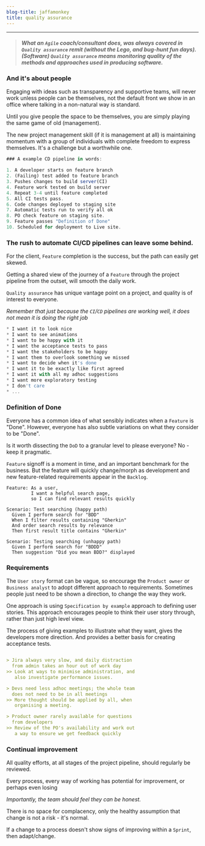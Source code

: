 ```yaml
---
blog-title: jaffamonkey
title: quality assurance
---
```



---
####
> **_What an `Agile` coach/consultant does, was always covered in `Quality assurance` remit (without the Lego, and bug-hunt fun days). (Software) `Quality assurance` means monitoring quality of the methods and approaches used in producing software._**

### And it's about people

Engaging with ideas such as transparency and supportive teams, will never work unless people can be themselves, not the default front we show in an office where talking in a non-natural way is standard.

Until you give people the space to be themselves, you are simply playing the same game of old (management). 
 
The new project management skill (if it is management at all) is maintaining momentum with a group of individuals with complete freedom to express themselves. It's a challenge but a worthwhile one.

<CodeWave>

```jsx
### A example CD pipeline in words:

1. A developer starts on feature branch
2. (Failing) test added to feature branch
3. Pushes changes to build server(CI)
4. Feature work tested on build server
4. Repeat 3-4 until feature completed
5. All CI tests pass.
6. Code changes deployed to staging site
7. Automatic tests run to verify all ok
8. PO check feature on staging site.
9. Feature passes "Definition of Done"
10. Scheduled for deployment to Live site.
```

### The rush to automate CI/CD pipelines can leave some behind.

For the client, `Feature` completion is the success, but the path can easily get skewed.

Getting a shared view of the journey of a `Feature` through the project pipeline from the outset, will smooth the daily work.

`Quality assurance` has unique vantage point on a project, and quality is of interest to everyone.

_Remember that just because the `CI`/`CD` pipelines are working well, it does not mean it is doing the right job_ 

```jsx
* I want it to look nice
* I want to see animations
* I want to be happy with it
* I want the acceptance tests to pass
* I want the stakeholders to be happy
* I want them to overlook something we missed
* I want to decide when it's done
* I want it to be exactly like first agreed
* I want it with all my adhoc suggestions
* I want more exploratory testing
* I don't care
* ...
```

### Definition of Done

Everyone has a common idea of what sensibly indicates when a `Feature` is "Done". However, everyone has also subtle variations on what they consider to be "Done".

Is it worth dissecting the `DoD` to a granular level to please everyone? No - keep it pragmatic.

`Feature` signoff is a moment in time, and an important benchmark for the business. But the feature will quickly change/morph as development and new feature-related requirements appear in the `Backlog`.

```gherkin
Feature: As a user, 
         I want a helpful search page, 
         so I can find relevant results quickly
  
Scenario: Test searching (happy path)
  Given I perform search for "BDD" 
  When I filter results containing "Gherkin"
  And order search results by relevance
  Then first result title contains "Gherkin"

Scenario: Testing searching (unhappy path)
  Given I perform search for "BDDD" 
  Then suggestion "Did you mean BDD?" displayed
```

### Requirements

The `User story` format can be vague, so encourage the `Product owner` or `Business analyst` to adopt different approach to requirements. Sometimes people just need to be shown a direction, to change the way they work.

One approach is using `Specification by example` approach to defining user stories. This approach encourages people to think their user story through, rather than just high level view.

The process of giving examples to illustrate what they want, gives the developers more direction. And provides a better basis for creating acceptance tests.

```markdown

> Jira always very slow, and daily distraction
  from admin takes an hour out of work day
>> Look at ways to minimise administration, and
   also investigate performance issues.

> Devs need less adhoc meetings; the whole team
  does not need to be in all meetings
>> More thought should be applied by all, when 
   organising a meeting.

> Product owner rarely available for questions 
  from developers
>> Review of the PO's availability and work out 
   a way to ensure we get feedback quickly
```

### Continual improvement

All quality efforts, at all stages of the project pipeline, should regularly be reviewed.

Every process, every way of working has potential for improvement, or perhaps even losing

_Importantly, the team should feel they can be honest._

There is no space for complacency, only the healthy assumption that change is not a risk - it's normal.

If a change to a process doesn't show signs of improving within a `Sprint`, then adapt/change.

</CodeWave>
